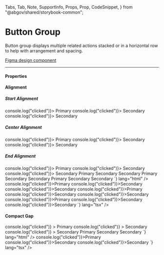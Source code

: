 <!--
title: asdsadda
-->

  Tabs,
  Tab,
  Note,
  SupportInfo,
  Props,
  Prop,
  CodeSnippet,
} from "@abgov/shared/storybook-common";

<Meta title="Components/Button Group" />

# Button Group

Button group displays multiple related actions stacked or in a horizontal row to help with arrangement and spacing.

[Figma design component](https://www.figma.com/file/3pb2IK8s2QUqWieH79KdN7/%E2%9D%96-Components-%7C-DDI?node-id=11627%3A391202)

---

#### Properties

<Props>
  <Prop
    name="alignment"
    type="start | end | center"
    required={true}
    description="Positions the button group in the page layout"
  />
  <Prop
    name="gap"
    type="relaxed | compact"
    defaultValue="relaxed"
    description="Defines the spacing between buttons in the button group"
  />

</Props>

#### Alignment

<Story name="Alignment">
  <h5>Start Alignment</h5>
  <GoAButtonGroup alignment="start">
    <GoAButton type="primary" onClick={() => console.log("clicked")}>
      Primary
    </GoAButton>
    <GoAButton type="secondary" onClick={() => console.log("clicked")}>
      Secondary
    </GoAButton>
    <GoAButton type="secondary" onClick={() => console.log("clicked")}>
      Secondary
    </GoAButton>
  </GoAButtonGroup>
  <h5>Center Alignment</h5>
  <GoAButtonGroup alignment="center">
    <GoAButton type="primary" onClick={() => console.log("clicked")}>
      Primary
    </GoAButton>
    <GoAButton type="secondary" onClick={() => console.log("clicked")}>
      Secondary
    </GoAButton>
    <GoAButton type="secondary" onClick={() => console.log("clicked")}>
      Secondary
    </GoAButton>
  </GoAButtonGroup>
  <h5>End Alignment</h5>
  <GoAButtonGroup alignment="end">
    <GoAButton type="primary" onClick={() => console.log("clicked")}>
      Primary
    </GoAButton>
    <GoAButton type="secondary" onClick={() => console.log("clicked")}>
      Secondary
    </GoAButton>
    <GoAButton type="secondary" onClick={() => console.log("clicked")}>
      Secondary
    </GoAButton>
  </GoAButtonGroup>
</Story>

<Tabs>
  <Tab label="Web Component" hidden={true}>
    <CodeSnippet
      code={`
          <goa-button-group alignment="start">
            <goa-button type="primary">Primary</goa-button>
            <goa-button type="secondary">Secondary</goa-button>
            <goa-button type="secondary">Secondary</goa-button>
          </goa-button-group>
          <goa-button-group alignment="center">
            <goa-button type="primary">Primary</goa-button>
            <goa-button type="secondary">Secondary</goa-button>
            <goa-button type="secondary">Secondary</goa-button>
          </goa-button-group>
          <goa-button-group alignment="end">
            <goa-button type="primary">Primary</goa-button>
            <goa-button type="secondary">Secondary</goa-button>
            <goa-button type="secondary">Secondary</goa-button>
          </goa-button-group>
      `}
      lang="html"
    />
    <CodeSnippet
      code={`
        document.querySelector('goa-button').addEventListener('click', () => {
          console.log('clicked');
        });
      `}
      lang="js"
    />
  </Tab>
  <Tab label="Angular">
    <CodeSnippet
      code={`
          <goa-button-group alignment="start">
            <goa-button type="primary" (_click)="onClick()">Primary</goa-button>
            <goa-button type="secondary" (_click)="onClick()">Secondary</goa-button>
            <goa-button type="secondary" (_click)="onClick()">Secondary</goa-button>
          </goa-button-group>
          <goa-button-group alignment="center">
            <goa-button type="primary" (_click)="onClick()">Primary</goa-button>
            <goa-button type="secondary" (_click)="onClick()">Secondary</goa-button>
            <goa-button type="secondary" (_click)="onClick()">Secondary</goa-button>
          </goa-button-group>
          <goa-button-group alignment="end">
            <goa-button type="primary" (_click)="onClick()">Primary</goa-button>
            <goa-button type="secondary" (_click)="onClick()">Secondary</goa-button>
            <goa-button type="secondary" (_click)="onClick()">Secondary</goa-button>
          </goa-button-group>
      `}
      lang="html"
    />
    <CodeSnippet
      code={`
        export class SomeOtherComponent {
          onClick() {
            console.log('clicked');
          }
        }
      `}
      lang="ts"
    />
  </Tab>
  <Tab label="React">
    <CodeSnippet
      code={`
          <GoAButtonGroup alignment="start">
            <GoAButton type="primary" onClick={() => console.log("clicked")}>Primary</GoAButton>
            <GoAButton type="secondary" onClick={() => console.log("clicked")}>Secondary</GoAButton>
            <GoAButton type="secondary" onClick={() => console.log("clicked")}>Secondary</GoAButton>
          </GoAButtonGroup>
          <GoAButtonGroup alignment="center">
            <GoAButton type="primary" onClick={() => console.log("clicked")}>Primary</GoAButton>
            <GoAButton type="secondary" onClick={() => console.log("clicked")}>Secondary</GoAButton>
            <GoAButton type="secondary" onClick={() => console.log("clicked")}>Secondary</GoAButton>
          </GoAButtonGroup>
          <GoAButtonGroup alignment="end">
            <GoAButton type="primary" onClick={() => console.log("clicked")}>Primary</GoAButton>
            <GoAButton type="secondary" onClick={() => console.log("clicked")}>Secondary</GoAButton>
            <GoAButton type="secondary" onClick={() => console.log("clicked")}>Secondary</GoAButton>
          </GoAButtonGroup>
    `}
      lang="tsx"
    />
  </Tab>
</Tabs>

#### Compact Gap

<Story name="Compact Gap">
  <GoAButtonGroup alignment="start" gap="compact">
    <GoAButton
      type="primary"
      size="compact"
      onClick={() => console.log("clicked")}
    >
      Primary
    </GoAButton>
    <GoAButton
      type="secondary"
      size="compact"
      onClick={() => console.log("clicked")}
    >
      Secondary
    </GoAButton>
    <GoAButton
      type="secondary"
      size="compact"
      onClick={() => console.log("clicked")}
    >
      Secondary
    </GoAButton>
  </GoAButtonGroup>
</Story>

<Tabs>
  <Tab label="Web Component" hidden={true}>
    <CodeSnippet
      code={`
          <goa-button-group alignment="start" gap="compact">
            <goa-button type="primary" size="compact">Primary</goa-button>
            <goa-button type="secondary" size="compact">Secondary</goa-button>
            <goa-button type="secondary" size="compact">Secondary</goa-button>
          </goa-button-group>
      `}
      lang="html"
    />
    <CodeSnippet
      code={`
        document.querySelector('goa-button').addEventListener('click', () => {
          console.log('clicked');
        });
      `}
      lang="js"
    />
  </Tab>
  <Tab label="Angular">
    <CodeSnippet
      code={`
          <goa-button-group alignment="start" gap="compact">
            <goa-button type="primary" size="compact" (_click)="onClick()">Primary</goa-button>
            <goa-button type="secondary" size="compact" (_click)="onClick()">Secondary</goa-button>
            <goa-button type="secondary" size="compact" (_click)="onClick()">Secondary</goa-button>
          </goa-button-group>
      `}
      lang="html"
    />
    <CodeSnippet
      code={`
        export class SomeOtherComponent {
          onClick() {
            console.log('clicked');
          }
        }
      `}
      lang="ts"
    />
  </Tab>
  <Tab label="React">
    <CodeSnippet
      code={`
          <GoAButtonGroup alignment="start" gap="compact">
            <GoAButton type="primary" size="compact" onClick={() => console.log("clicked")}>Primary</GoAButton>
            <GoAButton type="secondary" size="compact" onClick={() => console.log("clicked")}>Secondary</GoAButton>
            <GoAButton type="secondary" size="compact" onClick={() => console.log("clicked")}>Secondary</GoAButton>
          </GoAButtonGroup>
    `}
      lang="tsx"
    />
  </Tab>
</Tabs>
